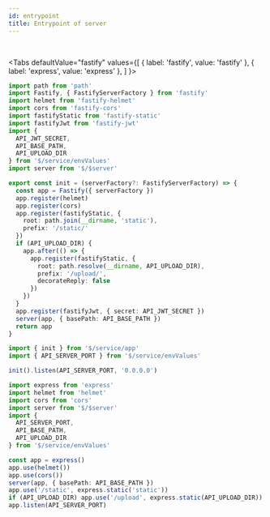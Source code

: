 ```yaml
---
id: entrypoint
title: Entrypoint of server
---
```


<br />


<Tabs
  defaultValue="fastify"
  values={[
    { label: 'fastify', value: 'fastify' },
    { label: 'express', value: 'express' },
  ]
}>
<TabItem value="fastify">

```ts title="server/service/app.ts"
import path from 'path'
import Fastify, { FastifyServerFactory } from 'fastify'
import helmet from 'fastify-helmet'
import cors from 'fastify-cors'
import fastifyStatic from 'fastify-static'
import fastifyJwt from 'fastify-jwt'
import {
  API_JWT_SECRET,
  API_BASE_PATH,
  API_UPLOAD_DIR
} from '$/service/envValues'
import server from '$/$server'

export const init = (serverFactory?: FastifyServerFactory) => {
  const app = Fastify({ serverFactory })
  app.register(helmet)
  app.register(cors)
  app.register(fastifyStatic, {
    root: path.join(__dirname, 'static'),
    prefix: '/static/'
  })
  if (API_UPLOAD_DIR) {
    app.after(() => {
      app.register(fastifyStatic, {
        root: path.resolve(__dirname, API_UPLOAD_DIR),
        prefix: '/upload/',
        decorateReply: false
      })
    })
  }
  app.register(fastifyJwt, { secret: API_JWT_SECRET })
  server(app, { basePath: API_BASE_PATH })
  return app
}
```

```ts title="server/entrypoints/index.ts"
import { init } from '$/service/app'
import { API_SERVER_PORT } from '$/service/envValues'

init().listen(API_SERVER_PORT, '0.0.0.0')
```

</TabItem>
<TabItem value="express">

```ts title="server/entrypoints/index.ts"
import express from 'express'
import helmet from 'helmet'
import cors from 'cors'
import server from '$/$server'
import {
  API_SERVER_PORT,
  API_BASE_PATH,
  API_UPLOAD_DIR
} from '$/service/envValues'

const app = express()
app.use(helmet())
app.use(cors())
server(app, { basePath: API_BASE_PATH })
app.use('/static', express.static('static'))
if (API_UPLOAD_DIR) app.use('/upload', express.static(API_UPLOAD_DIR))
app.listen(API_SERVER_PORT)

```

</TabItem>
</Tabs>
